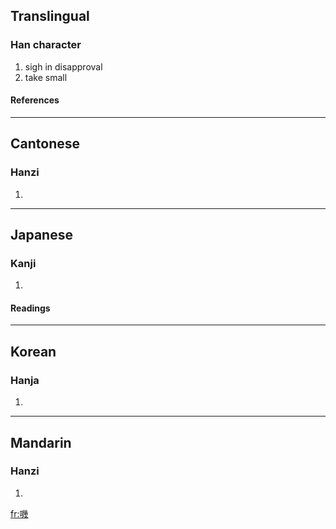 {{see|叽}}

==Translingual==
===Han character===
{{Han char|rn=30|rad=口|as=12|sn=15|four=6205<sub>3</sub>|canj=口女戈戈 (RVII)}}
# sigh in disapproval
# take small
====References====
{{Han ref|kx=0207.010|dkj=04247|dj=0430.010|hdz=10687.190|uh=5630|ud=22064|bh=BC54|bd=48212}}
----
==Cantonese==
===Hanzi===
{{yue-hanzi|jyut=|y=gei1}}
# {{defn|Cantonese}}
----
==Japanese==
===Kanji===
{{ja-kanji|grade=|rs=口12}}
# {{defn|Japanese}} 
====Readings====
{{ja-readings|on=[[き]] (ki), [[け]] (ke), [[ぎ]] (gi)|kun=}}
----
==Korean==
===Hanja===
{{ko-hanja|hangeul=기|rv=gi|mr=ki}}
# {{defn|Korean}}
----
==Mandarin==
===Hanzi===
{{cmn-hanzi|sim=叽|pin=[[jī]] ([[ji1]])|wg=chi<sup>1</sup>}}
# {{defn|Mandarin}}

[[fr:嘰]]